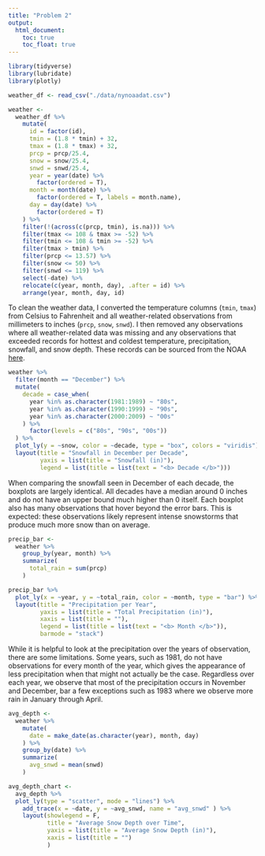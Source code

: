 ```yaml
---
title: "Problem 2"
output: 
  html_document:
    toc: true
    toc_float: true
---
```


```r
library(tidyverse)
library(lubridate)
library(plotly)
```

```r
weather_df <- read_csv("./data/nynoaadat.csv")

weather <-
  weather_df %>% 
    mutate(
      id = factor(id), 
      tmin = (1.8 * tmin) + 32, 
      tmax = (1.8 * tmax) + 32,
      prcp = prcp/25.4,
      snow = snow/25.4,
      snwd = snwd/25.4,
      year = year(date) %>% 
        factor(ordered = T), 
      month = month(date) %>%
        factor(ordered = T, labels = month.name),
      day = day(date) %>% 
        factor(ordered = T)
    ) %>% 
    filter(!(across(c(prcp, tmin), is.na))) %>% 
    filter(tmax <= 108 & tmax >= -52) %>% 
    filter(tmin <= 108 & tmin >= -52) %>% 
    filter(tmax > tmin) %>% 
    filter(prcp <= 13.57) %>% 
    filter(snow <= 50) %>% 
    filter(snwd <= 119) %>% 
    select(-date) %>% 
    relocate(c(year, month, day), .after = id) %>% 
    arrange(year, month, day, id)
```

To clean the weather data, I converted the temperature columns (`tmin`, `tmax`) from Celsius to Fahrenheit and all weather-related observations from millimeters to inches (`prcp`, `snow`, `snwd`). I then removed any observations where all weather-related data was missing and any observations that exceeded records for hottest and coldest temperature, precipitation, snowfall, and snow depth. These records can be sourced from the NOAA [here](https://www.ncdc.noaa.gov/extremes/scec/records/ny).

```r
weather %>% 
  filter(month == "December") %>% 
  mutate(
    decade = case_when(
      year %in% as.character(1981:1989) ~ "80s", 
      year %in% as.character(1990:1999) ~ "90s", 
      year %in% as.character(2000:2009) ~ "00s"
    ) %>% 
      factor(levels = c("80s", "90s", "00s"))
  ) %>% 
  plot_ly(y = ~snow, color = ~decade, type = "box", colors = "viridis") %>% 
  layout(title = "Snowfall in December per Decade", 
         yaxis = list(title = "Snowfall (in)"), 
         legend = list(title = list(text = "<b> Decade </b>")))
```

When comparing the snowfall seen in December of each decade, the boxplots are largely identical. All decades have a median around 0 inches and do not have an upper bound much higher than 0 itself. Each boxplot also has many observations that hover beyond the error bars. This is expected: these observations likely represent intense snowstorms that produce much more snow than on average. 

```r
precip_bar <-
  weather %>% 
    group_by(year, month) %>% 
    summarize(
      total_rain = sum(prcp)
    )

precip_bar %>% 
  plot_ly(x = ~year, y = ~total_rain, color = ~month, type = "bar") %>% 
  layout(title = "Precipitation per Year",
         yaxis = list(title = "Total Precipitation (in)"),
         xaxis = list(title = ""),
         legend = list(title = list(text = "<b> Month </b>")),
         barmode = "stack")

```

While it is helpful to look at the precipitation over the years of observation, there are some limitations. Some years, such as 1981, do not have observations for every month of the year, which gives the appearance of less precipitation when that might not actually be the case. Regardless over each year, we observe that most of the precipitation occurs in November and December, bar a few exceptions such as 1983 where we observe more rain in January through April.

```r
avg_depth <-
  weather %>% 
    mutate(
      date = make_date(as.character(year), month, day)
    ) %>% 
    group_by(date) %>% 
    summarize(
      avg_snwd = mean(snwd)
    )

avg_depth_chart <- 
  avg_depth %>% 
  plot_ly(type = "scatter", mode = "lines") %>%
    add_trace(x = ~date, y = ~avg_snwd, name = "avg_snwd" ) %>%
    layout(showlegend = F, 
           title = "Average Snow Depth over Time",
           yaxis = list(title = "Average Snow Depth (in)"),
           xaxis = list(title = "")
           )
```

